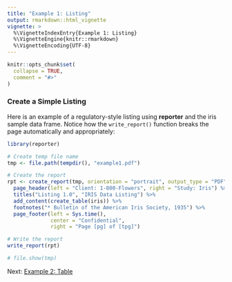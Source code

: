 ```yaml
---
title: "Example 1: Listing"
output: rmarkdown::html_vignette
vignette: >
  %\VignetteIndexEntry{Example 1: Listing}
  %\VignetteEngine{knitr::rmarkdown}
  %\VignetteEncoding{UTF-8}
---
```


```r
knitr::opts_chunk$set(
  collapse = TRUE,
  comment = "#>"
)
```

### Create a Simple Listing

Here is an example of
a regulatory-style listing using **reporter** and the iris sample data frame.
Notice how the `write_report()` function breaks the page automatically
and appropriately:

```r
library(reporter)

# Create temp file name
tmp <- file.path(tempdir(), "example1.pdf")

# Create the report
rpt <- create_report(tmp, orientation = "portrait", output_type = "PDF") %>%
  page_header(left = "Client: 1-800-Flowers", right = "Study: Iris") %>%
  titles("Listing 1.0", "IRIS Data Listing") %>%
  add_content(create_table(iris)) %>%
  footnotes("* Bulletin of the American Iris Society, 1935") %>%
  page_footer(left = Sys.time(),
              center = "Confidential",
              right = "Page [pg] of [tpg]")

# Write the report
write_report(rpt)

# file.show(tmp)

```


Next: [Example 2: Table](macro-example2.html)
